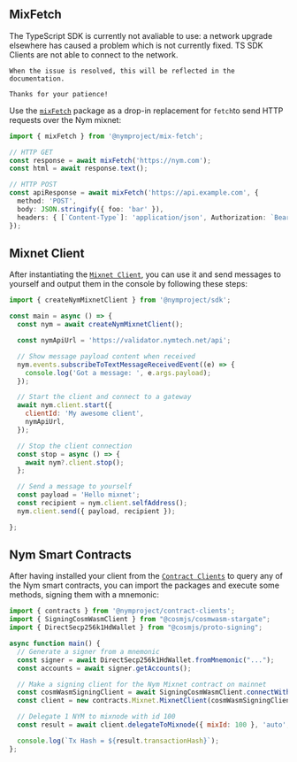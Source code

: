 

## MixFetch

<Callout type="error">
    The TypeScript SDK is currently not avaliable to use: a network upgrade elsewhere has caused a problem which is not currently fixed. TS SDK Clients are not able to connect to the network.

    When the issue is resolved, this will be reflected in the documentation.

    Thanks for your patience!
</Callout>

Use the [`mixFetch`](https://www.npmjs.com/package/@nymproject/mix-fetch) package as a drop-in replacement for `fetch`to send HTTP requests over the Nym mixnet:

```ts
import { mixFetch } from '@nymproject/mix-fetch';

// HTTP GET
const response = await mixFetch('https://nym.com');
const html = await response.text();

// HTTP POST
const apiResponse = await mixFetch('https://api.example.com', {
  method: 'POST',
  body: JSON.stringify({ foo: 'bar' }),
  headers: { [`Content-Type`]: 'application/json', Authorization: `Bearer ${AUTH_TOKEN}` }
});
```

## Mixnet Client
After instantiating the [`Mixnet Client`](https://www.npmjs.com/package/@nymproject/sdk), you can use it and send messages to yourself and output them in the console by following these steps:
````js
import { createNymMixnetClient } from '@nymproject/sdk';

const main = async () => {
  const nym = await createNymMixnetClient();

  const nymApiUrl = 'https://validator.nymtech.net/api';

  // Show message payload content when received
  nym.events.subscribeToTextMessageReceivedEvent((e) => {
    console.log('Got a message: ', e.args.payload);
  });

  // Start the client and connect to a gateway
  await nym.client.start({
    clientId: 'My awesome client',
    nymApiUrl,
  });

  // Stop the client connection
  const stop = async () => {
    await nym?.client.stop();
  };

  // Send a message to yourself
  const payload = 'Hello mixnet';
  const recipient = nym.client.selfAddress();
  nym.client.send({ payload, recipient });

};
````

## Nym Smart Contracts

After having installed your client from the [`Contract Clients`](https://www.npmjs.com/package/@nymproject/contract-clients) to query any of the Nym smart contracts, you can import the packages and execute some methods, signing them with a mnemonic:
````js
import { contracts } from '@nymproject/contract-clients';
import { SigningCosmWasmClient } from "@cosmjs/cosmwasm-stargate";
import { DirectSecp256k1HdWallet } from "@cosmjs/proto-signing";

async function main() {
  // Generate a signer from a mnemonic
  const signer = await DirectSecp256k1HdWallet.fromMnemonic("...");
  const accounts = await signer.getAccounts();

  // Make a signing client for the Nym Mixnet contract on mainnet
  const cosmWasmSigningClient = await SigningCosmWasmClient.connectWithSigner("https://rpc.nymtech.net:443", signer);
  const client = new contracts.Mixnet.MixnetClient(cosmWasmSigningClient, accounts[0].address, 'n17srjznxl9dvzdkpwpw24gg668wc73val88a6m5ajg6ankwvz9wtst0cznr');

  // Delegate 1 NYM to mixnode with id 100
  const result = await client.delegateToMixnode({ mixId: 100 }, 'auto', undefined, [{ amount: `${1_000_000}`, denom: 'unym' }]);

  console.log(`Tx Hash = ${result.transactionHash}`);
};
````

